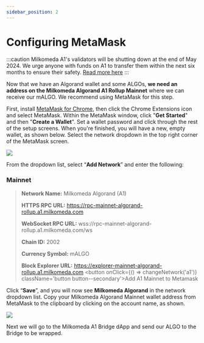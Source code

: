 ```yaml
---
sidebar_position: 2
---
```



# Configuring MetaMask

:::caution
Milkomeda A1's validators will be shutting down at the end of May 2024. We urge anyone with funds on A1 to transfer them within the next six months to ensure their safety. [Read more here](https://twitter.com/milkomeda_com/status/1730385308355588553?s=61&t=xg8fF6YJdZy52Uq_UwTGjA)
:::

Now that we have an Algorand wallet and some ALGOs, **we need an address on the Milkomeda Algorand A1 Rollup Mainnet** where we can receive our mALGO. We recommend using MetaMask for this step.

First, install [MetaMask for Chrome](https://chrome.google.com/webstore/detail/metamask/nkbihfbeogaeaoehlefnkodbefgpgknn), then click the Chrome Extensions icon <img src={puzzleIcon} alt="" className="img-icon" /> and select MetaMask. Within the MetaMask window, click "**Get Started**" and then "**Create a Wallet**". Set a wallet password and click through the rest of the setup screens. When you're finished, you will have a new, empty wallet, as shown below. Select the network dropdown in the top right corner of the MetaMask screen.

![](/img/algorand-eth.png)

From the dropdown list, select “**Add Network**” and enter the following:
### Mainnet
> **Network Name:** Milkomeda Algorand (A1)
>
> **HTTPS RPC URL:** https://rpc-mainnet-algorand-rollup.a1.milkomeda.com
>
> **WebSocket RPC URL:** wss://rpc-mainnet-algorand-rollup.a1.milkomeda.com/ws
>
> **Chain ID:** 2002
>
> **Currency Symbol:** mALGO
>
> **Block Explorer URL:** https://explorer-mainnet-algorand-rollup.a1.milkomeda.com
> <button onClick={() => changeNetwork('a1')}  className='button button--secondary'>Add A1 Mainnet to Metamask</button>

Click “**Save**”, and you will now see **Milkomeda Algorand** in the network dropdown list. Copy your Milkomeda Algorand Mainnet wallet address from MetaMask to the clipboard by clicking on the account name, as shown.

![](/img/algorand-milk.png)

Next we will go to the Milkomeda A1 Bridge dApp and send our ALGO to the Bridge to be wrapped.
